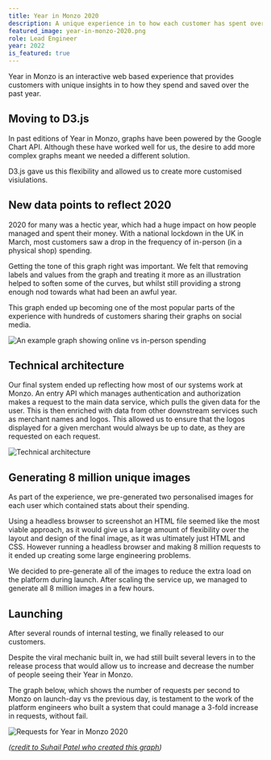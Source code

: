 ```yaml
---
title: Year in Monzo 2020
description: A unique experience in to how each customer has spent over the past year
featured_image: year-in-monzo-2020.png
role: Lead Engineer
year: 2022
is_featured: true
---
```


Year in Monzo is an interactive web based experience that provides customers with unique insights in to how they spend and saved over the past year.

## Moving to D3.js

In past editions of Year in Monzo, graphs have been powered by the Google Chart API. Although these have worked well for us, the desire to add more complex graphs meant we needed a different solution.

D3.js gave us this flexibility and allowed us to create more customised visiulations.

## New data points to reflect 2020

2020 for many was a hectic year, which had a huge impact on how people managed and spent their money. With a national lockdown in the UK in March, most customers saw a drop in the frequency of in-person (in a physical shop) spending.

Getting the tone of this graph right was important. We felt that removing labels and values from the graph and treating it more as an illustration helped to soften some of the curves, but whilst still providing a strong enough nod towards what had been an awful year.

This graph ended up becoming one of the most popular parts of the experience with hundreds of customers sharing their graphs on social media.

![An example graph showing online vs in-person spending](/work/2020-02-01-year-in-monzo-2020/online-in-person.jpeg)

## Technical architecture

Our final system ended up reflecting how most of our systems work at Monzo. An entry API which manages authentication and authorization makes a request to the main data service, which pulls the given data for the user. This is then enriched with data from other downstream services such as merchant names and logos. This allowed us to ensure that the logos displayed for a given merchant would always be up to date, as they are requested on each request.

![Technical architecture](/work/2020-02-01-year-in-monzo-2020/technical-architecture.png)

## Generating 8 million unique images

As part of the experience, we pre-generated two personalised images for each user which contained stats about their spending.

Using a headless browser to screenshot an HTML file seemed like the most viable approach, as it would give us a large amount of flexibility over the layout and design of the final image, as it was ultimately just HTML and CSS. However running a headless browser and making 8 million requests to it ended up creating some large engineering problems.

We decided to pre-generate all of the images to reduce the extra load on the platform during launch. After scaling the service up, we managed to generate all 8 million images in a few hours.

## Launching

After several rounds of internal testing, we finally released to our customers.

Despite the viral mechanic built in, we had still built several levers in to the release process that would allow us to increase and decrease the number of people seeing their Year in Monzo.

The graph below, which shows the number of requests per second to Monzo on launch-day vs the previous day, is testament to the work of the platform engineers who built a system that could manage a 3-fold increase in requests, without fail.

![Requests for Year in Monzo 2020](/work/2020-02-01-year-in-monzo-2020/platform-requests.jpeg)

_([credit to Suhail Patel who created this graph](https://twitter.com/suhailpatel/status/1348990329077301250!))_
